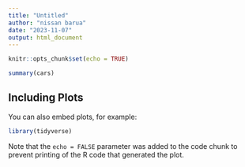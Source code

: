 ```yaml
---
title: "Untitled"
author: "nissan barua"
date: "2023-11-07"
output: html_document
---
```


```r
knitr::opts_chunk$set(echo = TRUE)
```


```r
summary(cars)
```

## Including Plots

You can also embed plots, for example:

```r
library(tidyverse)
  ```

Note that the `echo = FALSE` parameter was added to the code chunk to prevent printing of the R code that generated the plot.
